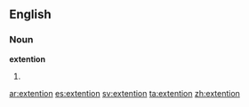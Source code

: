 ==English==

===Noun===
'''extention'''

# {{misspelling of|extension|lang=en}}

[[ar:extention]]
[[es:extention]]
[[sv:extention]]
[[ta:extention]]
[[zh:extention]]